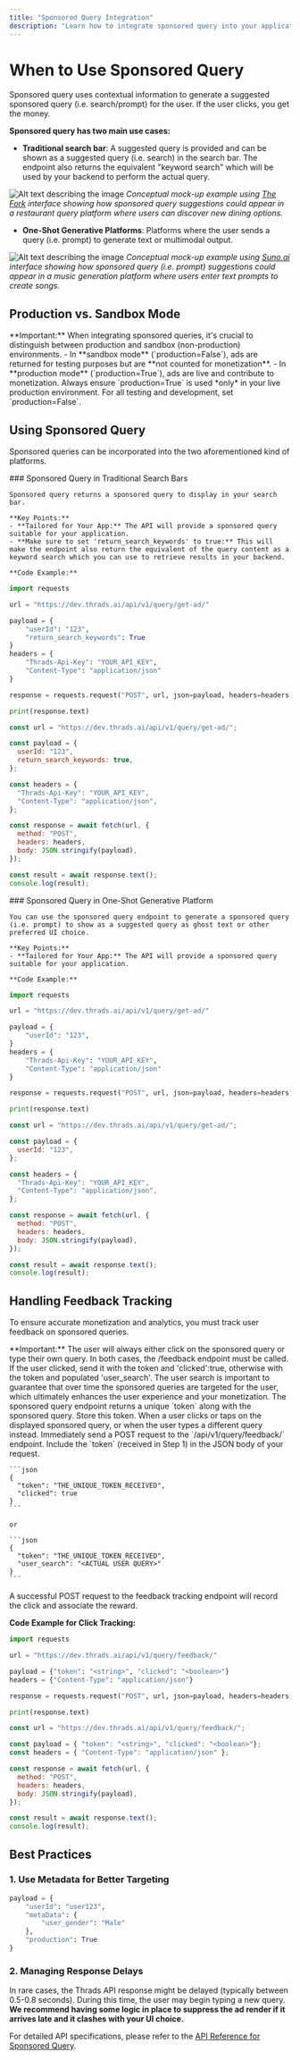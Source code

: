 ```yaml
---
title: "Sponsored Query Integration"
description: "Learn how to integrate sponsored query into your application."
---
```


# When to Use Sponsored Query

Sponsored query uses contextual information to generate a suggested sponsored query (i.e. search/prompt) for the user.
If the user clicks, you get the money.

**Sponsored query has two main use cases:**

- **Traditional search bar**: A suggested query is provided and can be shown as a suggested query (i.e. search) in the search bar.
  The endpoint also returns the equivalent "keyword search" which will be used by your backend to perform the actual query.

![Alt text describing the image](/images/thefork.png)
*Conceptual mock-up example using [The Fork](https://thefork.com) interface showing how sponsored query suggestions could appear in a restaurant query platform where users can discover new dining options.*

- **One-Shot Generative Platforms**: Platforms where the user sends a query (i.e. prompt) to generate text or multimodal output.

![Alt text describing the image](/images/suno.png)
*Conceptual mock-up example using [Suno.ai](https://suno.ai) interface showing how sponsored query (i.e. prompt) suggestions could appear in a music generation platform where users enter text prompts to create songs.*

## Production vs. Sandbox Mode

<Note intent="warning">
  **Important:** When integrating sponsored queries, it's crucial to
  distinguish between production and sandbox (non-production) environments. - In
  **sandbox mode** (`production=False`), ads are returned for testing purposes
  but are **not counted for monetization**. - In **production mode**
  (`production=True`), ads are live and contribute to monetization. Always
  ensure `production=True` is used *only* in your live production environment.
  For all testing and development, set `production=False`.
</Note>

## Using Sponsored Query

Sponsored queries can be incorporated into the two aforementioned kind of platforms.

<Tabs>
  <Tab title="Traditional Search Bar">
    ### Sponsored Query in Traditional Search Bars

    Sponsored query returns a sponsored query to display in your search bar.

    **Key Points:**
    - **Tailored for Your App:** The API will provide a sponsored query suitable for your application.
    - **Make sure to set 'return_search_keywords' to true:** This will make the endpoint also return the equivalent of the query content as a keyword search which you can use to retrieve results in your backend.

    **Code Example:**

<CodeGroup>

```python Python
import requests

url = "https://dev.thrads.ai/api/v1/query/get-ad/"

payload = {
    "userId": "123",
    "return_search_keywords": True
}
headers = {
    "Thrads-Api-Key": "YOUR_API_KEY",
    "Content-Type": "application/json"
}

response = requests.request("POST", url, json=payload, headers=headers)

print(response.text)
```

```javascript JavaScript
const url = "https://dev.thrads.ai/api/v1/query/get-ad/";

const payload = {
  userId: "123",
  return_search_keywords: true,
};

const headers = {
  "Thrads-Api-Key": "YOUR_API_KEY",
  "Content-Type": "application/json",
};

const response = await fetch(url, {
  method: "POST",
  headers: headers,
  body: JSON.stringify(payload),
});

const result = await response.text();
console.log(result);
```

</CodeGroup>
  </Tab>
  <Tab title="One-Shot Generative Platform">
    ### Sponsored Query in One-Shot Generative Platform

    You can use the sponsored query endpoint to generate a sponsored query (i.e. prompt) to show as a suggested query as ghost text or other preferred UI choice.

    **Key Points:**
    - **Tailored for Your App:** The API will provide a sponsored query suitable for your application.

    **Code Example:**

<CodeGroup>

```python Python
import requests

url = "https://dev.thrads.ai/api/v1/query/get-ad/"

payload = {
    "userId": "123",
}
headers = {
    "Thrads-Api-Key": "YOUR_API_KEY",
    "Content-Type": "application/json"
}

response = requests.request("POST", url, json=payload, headers=headers)

print(response.text)
```

```javascript JavaScript
const url = "https://dev.thrads.ai/api/v1/query/get-ad/";

const payload = {
  userId: "123",
};

const headers = {
  "Thrads-Api-Key": "YOUR_API_KEY",
  "Content-Type": "application/json",
};

const response = await fetch(url, {
  method: "POST",
  headers: headers,
  body: JSON.stringify(payload),
});

const result = await response.text();
console.log(result);
```

</CodeGroup>
  </Tab>
</Tabs>

## Handling Feedback Tracking

To ensure accurate monetization and analytics, you must track user feedback on sponsored queries.



<Note intent="warning">
    **Important:** The user will always either click on the sponsored query or type their own query. In both cases, the /feedback endpoint must be called.
    If the user clicked, send it with the token and 'clicked':true, otherwise with the token and populated 'user_search'. 
    The user search is important to guarantee that over time the sponsored queries are targeted for the user, which ultimately enhances the user experience and your monetization.
</Note>

<Steps>
  <Step title="Receive the Token">
    The sponsored query endpoint returns a unique `token` along with the sponsored query. Store this token.
  </Step>
  <Step title="Detect User Interaction">
    When a user clicks or taps on the displayed sponsored query, or when the user types a different query instead.
  </Step>
     <Step title="Send Click Confirmation">
    Immediately send a POST request to the `/api/v1/query/feedback/` endpoint. Include the `token` (received in Step 1) in the JSON body of your request.

    ```json
    {
      "token": "THE_UNIQUE_TOKEN_RECEIVED",
      "clicked": true
    }
    ```

    or 

    ```json
    {
      "token": "THE_UNIQUE_TOKEN_RECEIVED",
      "user_search": "<ACTUAL USER QUERY>"
    }
    ```

  </Step>
  <Step title="Receive Reward Confirmation">
    A successful POST request to the feedback tracking endpoint will record the click and associate the reward.
  </Step>

</Steps>

**Code Example for Click Tracking:**

<CodeGroup>

```python Python
import requests

url = "https://dev.thrads.ai/api/v1/query/feedback/"

payload = {"token": "<string>", "clicked": "<boolean>"}
headers = {"Content-Type": "application/json"}

response = requests.request("POST", url, json=payload, headers=headers)

print(response.text)
```

```javascript JavaScript
const url = "https://dev.thrads.ai/api/v1/query/feedback/";

const payload = { "token": "<string>", "clicked": "<boolean>"};
const headers = { "Content-Type": "application/json" };

const response = await fetch(url, {
  method: "POST",
  headers: headers,
  body: JSON.stringify(payload),
});

const result = await response.text();
console.log(result);
```

</CodeGroup>

## Best Practices

### 1. Use Metadata for Better Targeting

```python
payload = {
    "userId": "user123",
    "metaData": {
        "user_gender": "Male"
    },
    "production": True
}
```

### 2. **Managing Response Delays**

In rare cases, the Thrads API response might be delayed (typically between 0.5-0.8 seconds). During this time, the user may begin typing a new query. **We recommend having some logic in place to suppress the ad render if it arrives late and it clashes with your UI choice.**

For detailed API specifications, please refer to the [API Reference for Sponsored Query](/api-reference/endpoint/query).